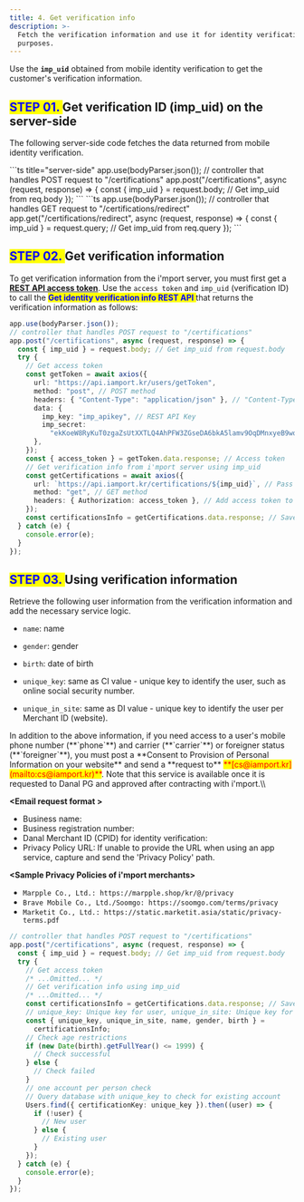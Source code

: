 ```yaml
---
title: 4. Get verification info
description: >-
  Fetch the verification information and use it for identity verification
  purposes.
---
```



Use the **`imp_uid`** obtained from mobile identity verification to get the customer's verification
information.

## <mark style="color:blue;"> **STEP 01.** </mark> Get verification ID (imp\_uid) on the server-side

The following server-side code fetches the data returned from mobile identity verification.

<Tabs>
  <Tab title="Node.js (popup)">
    ```ts title="server-side"
    app.use(bodyParser.json());
    // controller that handles POST request to "/certifications"
    app.post("/certifications", async (request, response) => {
      const { imp_uid } = request.body; // Get imp_uid from req.body
    });
    ```
  </Tab>

  <Tab title="Node.js (redirection)">
    ```ts
    app.use(bodyParser.json());
    // controller that handles GET request to "/certifications/redirect"
    app.get("/certifications/redirect", async (request, response) => {
      const { imp_uid } = request.query; // Get imp_uid from req.query
    });
    ```
  </Tab>
</Tabs>

## <mark style="color:blue;"> **STEP 02.** </mark> Get verification information

To get verification information from the i'mport server, you must first get a [**REST API access token**](../../api/rest-api-access-token). Use the `access token` and `imp_uid` (verification ID) to call the <mark style="color:blue;"> **Get identity verification info REST API** </mark> that returns the verification information as follows:

```ts title="sever-side"
app.use(bodyParser.json());
// controller that handles POST request to "/certifications"
app.post("/certifications", async (request, response) => {
  const { imp_uid } = request.body; // Get imp_uid from request.body
  try {
    // Get access token
    const getToken = await axios({
      url: "https://api.iamport.kr/users/getToken",
      method: "post", // POST method
      headers: { "Content-Type": "application/json" }, // "Content-Type": "application/json"
      data: {
        imp_key: "imp_apikey", // REST API Key
        imp_secret:
          "ekKoeW8RyKuT0zgaZsUtXXTLQ4AhPFW3ZGseDA6bkA5lamv9OqDMnxyeB9wqOsuO9W3Mx9YSJ4dTqJ3f", // REST API Secret
      },
    });
    const { access_token } = getToken.data.response; // Access token
    // Get verification info from i'mport server using imp_uid
    const getCertifications = await axios({
      url: `https://api.iamport.kr/certifications/${imp_uid}`, // Pass imp_uid
      method: "get", // GET method
      headers: { Authorization: access_token }, // Add access token to Authorization header
    });
    const certificationsInfo = getCertifications.data.response; // Save verification info
  } catch (e) {
    console.error(e);
  }
});
```

## <mark style="color:blue;"> **STEP 03.** </mark> Using verification information

Retrieve the following user information from the verification information and add the necessary
service logic.

- `name`: name

- `gender`: gender

- `birth`: date of birth

- `unique_key`: same as CI value - unique key to identify the user,
  such as online social security number.

- `unique_in_site`: same as DI value - unique key to identify the user per Merchant ID (website).

<Hint style="info">
  In addition to the above information, if you need access to a user's mobile phone number (**`phone`**) and carrier (**`carrier`**) or foreigner status (**`foreigner`**), you must post a **Consent to Provision of Personal Information on your website** and send a **request to** <mark style="color:red;">**[cs@iamport.kr](mailto:cs@iamport.kr)**</mark>. Note that this service is available once it is requested to Danal PG and approved after contracting with i'mport.\\

  **\<Email request format >**

  - Business name:
  - Business registration number:
  - Danal Merchant ID (CPID) for identity verification:
  - Privacy Policy URL: If unable to provide the URL when using an app service, capture and send the 'Privacy Policy' path.

  **\<Sample Privacy Policies of i'mport merchants>**

  - `Marpple Co., Ltd.: https://marpple.shop/kr/@/privacy`
  - `Brave Mobile Co., Ltd./Soomgo: https://soomgo.com/terms/privacy`
  - `Marketit Co., Ltd.: https://static.marketit.asia/static/privacy-terms.pdf`
</Hint>

```ts title="Node.js"
// controller that handles POST request to "/certifications"
app.post("/certifications", async (request, response) => {
  const { imp_uid } = request.body; // Get imp_uid from request.body
  try {
    // Get access token
    /* ...Omitted... */
    // Get verification info using imp_uid
    /* ...Omitted... */
    const certificationsInfo = getCertifications.data.response; // Save verification info
    // unique_key: Unique key for user, unique_in_site: Unique key for user per site
    const { unique_key, unique_in_site, name, gender, birth } =
      certificationsInfo;
    // Check age restrictions
    if (new Date(birth).getFullYear() <= 1999) {
      // Check successful
    } else {
      // Check failed
    }
    // one account per person check
    // Query database with unique_key to check for existing account
    Users.find({ certificationKey: unique_key }).then((user) => {
      if (!user) {
        // New user
      } else {
        // Existing user
      }
    });
  } catch (e) {
    console.error(e);
  }
});
```
